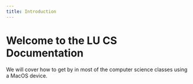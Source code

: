 ```yaml
---
title: Introduction
---
```


# Welcome to the LU CS Documentation

We will cover how to get by in most of the computer science classes using a MacOS device.

